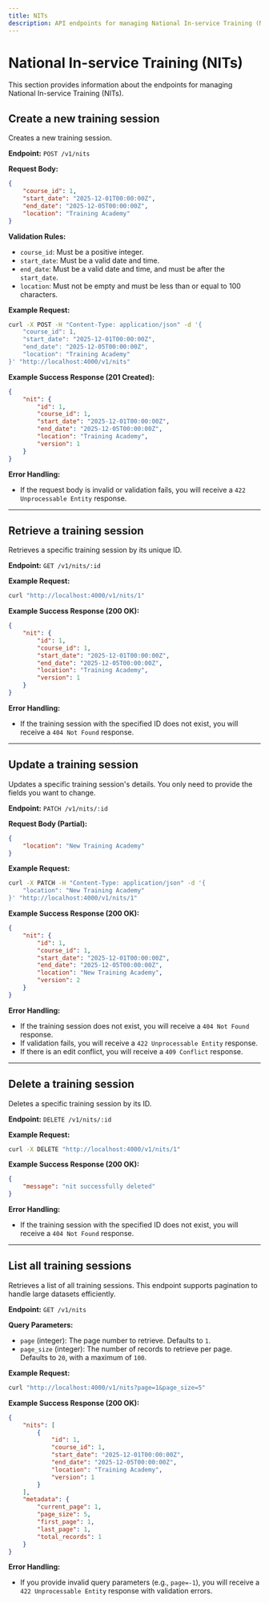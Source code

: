 ```yaml
---
title: NITs
description: API endpoints for managing National In-service Training (NITs).
---
```


# National In-service Training (NITs)

This section provides information about the endpoints for managing National In-service Training (NITs).

## Create a new training session

Creates a new training session.

**Endpoint:** `POST /v1/nits`

**Request Body:**

```json
{
    "course_id": 1,
    "start_date": "2025-12-01T00:00:00Z",
    "end_date": "2025-12-05T00:00:00Z",
    "location": "Training Academy"
}
```

**Validation Rules:**

*   `course_id`: Must be a positive integer.
*   `start_date`: Must be a valid date and time.
*   `end_date`: Must be a valid date and time, and must be after the `start_date`.
*   `location`: Must not be empty and must be less than or equal to 100 characters.

**Example Request:**

```bash
curl -X POST -H "Content-Type: application/json" -d '{
    "course_id": 1,
    "start_date": "2025-12-01T00:00:00Z",
    "end_date": "2025-12-05T00:00:00Z",
    "location": "Training Academy"
}' "http://localhost:4000/v1/nits"
```

**Example Success Response (201 Created):**

```json
{
    "nit": {
        "id": 1,
        "course_id": 1,
        "start_date": "2025-12-01T00:00:00Z",
        "end_date": "2025-12-05T00:00:00Z",
        "location": "Training Academy",
        "version": 1
    }
}
```

**Error Handling:**

*   If the request body is invalid or validation fails, you will receive a `422 Unprocessable Entity` response.

---

## Retrieve a training session

Retrieves a specific training session by its unique ID.

**Endpoint:** `GET /v1/nits/:id`

**Example Request:**

```bash
curl "http://localhost:4000/v1/nits/1"
```

**Example Success Response (200 OK):**

```json
{
    "nit": {
        "id": 1,
        "course_id": 1,
        "start_date": "2025-12-01T00:00:00Z",
        "end_date": "2025-12-05T00:00:00Z",
        "location": "Training Academy",
        "version": 1
    }
}
```

**Error Handling:**

*   If the training session with the specified ID does not exist, you will receive a `404 Not Found` response.

---

## Update a training session

Updates a specific training session's details. You only need to provide the fields you want to change.

**Endpoint:** `PATCH /v1/nits/:id`

**Request Body (Partial):**

```json
{
    "location": "New Training Academy"
}
```

**Example Request:**

```bash
curl -X PATCH -H "Content-Type: application/json" -d '{
    "location": "New Training Academy"
}' "http://localhost:4000/v1/nits/1"
```

**Example Success Response (200 OK):**

```json
{
    "nit": {
        "id": 1,
        "course_id": 1,
        "start_date": "2025-12-01T00:00:00Z",
        "end_date": "2025-12-05T00:00:00Z",
        "location": "New Training Academy",
        "version": 2
    }
}
```

**Error Handling:**

*   If the training session does not exist, you will receive a `404 Not Found` response.
*   If validation fails, you will receive a `422 Unprocessable Entity` response.
*   If there is an edit conflict, you will receive a `409 Conflict` response.

---

## Delete a training session

Deletes a specific training session by its ID.

**Endpoint:** `DELETE /v1/nits/:id`

**Example Request:**

```bash
curl -X DELETE "http://localhost:4000/v1/nits/1"
```

**Example Success Response (200 OK):**

```json
{
    "message": "nit successfully deleted"
}
```

**Error Handling:**

*   If the training session with the specified ID does not exist, you will receive a `404 Not Found` response.

---

## List all training sessions

Retrieves a list of all training sessions. This endpoint supports pagination to handle large datasets efficiently.

**Endpoint:** `GET /v1/nits`

**Query Parameters:**

*   `page` (integer): The page number to retrieve. Defaults to `1`.
*   `page_size` (integer): The number of records to retrieve per page. Defaults to `20`, with a maximum of `100`.

**Example Request:**

```bash
curl "http://localhost:4000/v1/nits?page=1&page_size=5"
```

**Example Success Response (200 OK):**

```json
{
    "nits": [
        {
            "id": 1,
            "course_id": 1,
            "start_date": "2025-12-01T00:00:00Z",
            "end_date": "2025-12-05T00:00:00Z",
            "location": "Training Academy",
            "version": 1
        }
    ],
    "metadata": {
        "current_page": 1,
        "page_size": 5,
        "first_page": 1,
        "last_page": 1,
        "total_records": 1
    }
}
```

**Error Handling:**

*   If you provide invalid query parameters (e.g., `page=-1`), you will receive a `422 Unprocessable Entity` response with validation errors.